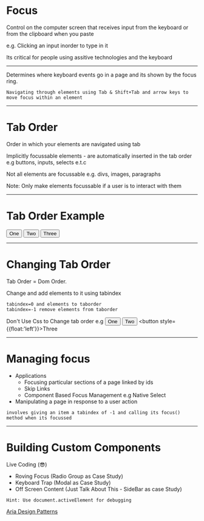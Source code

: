 # Focus

Control on the computer screen that receives input from the keyboard or from the
 clipboard when you paste

 e.g. Clicking an input inorder to type in it

Its critical for people using assitive technologies and the keyboard

---
Determines where keyboard events go in a page and its shown by the focus ring.

```notes
Navigating through elements using Tab & Shift+Tab and arrow keys to move focus within an element
```
---

# Tab Order

Order in which your elements are navigated using tab

Implicitly focussable elements - are automatically inserted in the tab order e.g
buttons, inputs, selects e.t.c

Not all elements are focussable e.g. divs, images, paragraphs

Note: Only make elements focussable if a user is to interact with them

---
# Tab Order Example

<button>One </button>
<button>Two</button>
<button>Three</button>

---
# Changing Tab Order

Tab Order = Dom Order.

Change and add elements to it using tabindex
```notes
tabindex=0 and elements to taborder
tabindex=-1 remove elements from taborder
```
Don't Use Css to Change tab order e.g
<button>One </button>
<button>Two</button>
<button style={{float:'left'}}>Three</button>

---
# Managing focus
- Applications
    - Focusing particular sections of a page linked by ids
    - Skip Links
    - Component Based Focus Management e.g Native Select
- Manipulating a page in response to a user action

```notes
involves giving an item a tabindex of -1 and calling its focus() method when its focussed
```
---
# Building Custom Components

Live Coding 
(😎)
- Roving Focus (Radio Group as Case Study)
- Keyboard Trap (Modal as Case Study)
- Off Screen Content (Just Talk About This - SideBar as case Study)
```notes
Hint: Use document.activeElement for debugging
```

[Aria Design Patterns](https://www.w3.org/TR/wai-aria-practices-1.1/#aria_ex)